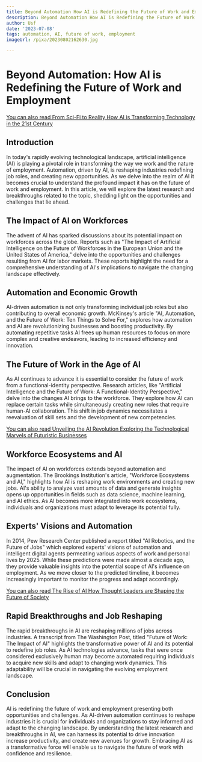 ```yaml
---
title: Beyond Automation How AI is Redefining the Future of Work and Employment
description: Beyond Automation How AI is Redefining the Future of Work and Employment
author: Usf
date: '2023-07-08'
tags: automation, AI, future of work, employment
imageUrl: /pixa/20230802162630.jpg

---
```

# Beyond Automation: How AI is Redefining the Future of Work and Employment

[You can also read From Sci-Fi to Reality How AI is  Transforming Technology in the 21st Century](From%20Sci-Fi%20to%20Reality%20How%20AI%20is%20Transforming%20Technology%20in%20the%2021st%20Century)


## Introduction

In today's rapidly evolving technological landscape, artificial intelligence (AI) is playing a pivotal role in transforming the way we work and the nature of employment. Automation, driven by AI, is reshaping industries redefining job roles, and creating new opportunities. As we delve into the realm of AI  it becomes crucial to understand the  profound impact it  has on the future of work and employment. In this article, we will explore the latest research and breakthroughs related to the topic,  shedding light  on the  opportunities and  challenges that lie ahead.

## The Impact of AI on Workforces

The advent of AI has sparked discussions about its potential  impact on workforces across  the globe. Reports such as "The Impact of Artificial Intelligence  on  the Future of Workforces in  the European Union and the United States of  America," delve into the opportunities and challenges resulting from AI for labor markets.  These reports highlight the need for a comprehensive understanding of AI's implications to navigate  the changing landscape effectively.

## Automation and Economic  Growth

AI-driven automation is not only transforming individual job roles but also contributing to overall economic growth. McKinsey's article "AI,  Automation, and the Future  of Work:  Ten Things to Solve For,"  explores how automation and AI are  revolutionizing businesses and boosting productivity. By automating repetitive  tasks AI frees up human resources to focus on more complex and creative endeavors, leading to increased efficiency and innovation.

## The Future of Work  in the Age of AI

As AI continues to advance it is essential to consider the future of work from a functional-identity perspective.  Research articles, like "Artificial Intelligence and the Future of Work: A Functional-Identity Perspective," delve into the changes AI brings to the workforce. They explore how AI can  replace certain tasks while simultaneously creating new roles that require human-AI collaboration.  This shift in job dynamics necessitates a reevaluation of skill sets and the development of new  competencies.

[You can also read Unveiling the AI Revolution Exploring the Technological Marvels of Futuristic  Businesses](Unveiling%20the%20AI%20Revolution%20Exploring%20the%20Technological%20Marvels%20of%20Futuristic%20Businesses)


## Workforce Ecosystems and AI

The impact of AI on  workforces extends beyond automation and augmentation.  The  Brookings Institution's article, "Workforce Ecosystems and AI," highlights how AI is reshaping work  environments and creating new jobs. AI's ability to analyze vast amounts of data and  generate insights opens up opportunities in fields such as data science, machine learning, and AI ethics. As AI becomes more  integrated into work  ecosystems, individuals and organizations must adapt to leverage its potential fully.

##  Experts'  Visions  and Automation

In  2014,  Pew Research Center published a report titled "AI Robotics, and the Future of  Jobs" which explored experts' visions of automation and intelligent digital agents permeating various aspects of work and personal lives by 2025. While these predictions were made almost a decade  ago, they provide valuable insights into the potential scope of AI's influence on employment. As we move closer to the predicted timeline,  it becomes increasingly important  to monitor  the progress and adapt accordingly.

[You can also read The Rise of AI How Thought Leaders  are Shaping the Future of Society](The%20Rise%20of%20AI%20How%20Thought%20Leaders%20are%20Shaping%20the%20Future%20of%20Society)


## Rapid Breakthroughs and Job Reshaping

The rapid breakthroughs in AI are reshaping millions of jobs across industries. A transcript  from The Washington Post, titled "Future of Work:  The Impact of AI"  highlights  the transformative power of AI and its potential  to redefine job roles. As AI technologies  advance,  tasks that  were once considered exclusively human may become automated requiring individuals to acquire  new skills and adapt  to changing work dynamics.  This adaptability will be crucial in navigating the evolving employment landscape.

## Conclusion

AI is redefining the future of work and employment presenting  both opportunities and challenges. As AI-driven  automation  continues to reshape industries it is crucial for individuals and organizations  to stay informed and adapt to  the changing landscape. By understanding the latest research and breakthroughs in  AI, we can harness its potential to drive innovation increase productivity, and create new avenues for  growth. Embracing  AI as a transformative force will enable us to navigate  the  future of work with confidence and resilience.
